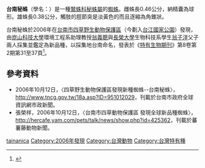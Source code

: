{{Speciesbox
 | taxon = Aphantaulax tainanica
}}

'''台南秘蛛'''（學名：{{lang|la|''Aphantaulax tainanica''}}）是一種[[鷲蛛科|鷲蛛科]][[秘蛛屬|秘蛛屬]]的[[蜘蛛|蜘蛛]]。雌蛛長0.46公分，納精囊為球形。雄蛛長0.38公分，觸肢的脛節突是淡黃色的而且逐縮為角錐狀。

台南秘蛛於2006年在[[台南市|台南市]][[四草野生動物保護區|四草野生動物保護區]]（今劃入[[台江國家公園|台江國家公園]]）發現，由[[崑山科技大學|崑山科技大學]]環境工程系助理教授[[翁義聰|翁義聰]]與[[長榮大學|長榮大學]]生物科技系學生[[翁子洋|翁子洋]]父子兩人採集並鑑定為新品種，以採集地台南命名，發表於《[[特有生物期刊|特有生物期刊]]》第8卷第2期第31至37頁<ref>{{cite journal |title=? |author1=[[翁義聰|翁義聰]] |author2=[[翁子洋|翁子洋]] |journal=《[[特有生物期刊|特有生物期刊]]》|volume=第8卷|issue=第2期|pages=第31至37頁|language=zh-hant}}</ref>。

==參考資料==
{{reflist}}
*2006年10月12日，〈四草野生動物保護區發現新種蜘蛛--台南秘蛛〉，[http://www.tncg.gov.tw/18a.asp?ID=951012029 http://www.tncg.gov.tw/18a.asp?ID=951012029]{{dead link|date=2017年12月 |bot=InternetArchiveBot |fix-attempted=yes }}，刊載於台南市政府全球資訊網市政新聞。
*張榮祥，2006年10月12日，〈台南市四草動物保護區 發現全球新品種蜘蛛〉，[http://hercafe.yam.com/pets/talk/news/show.php?id=425362 http://hercafe.yam.com/pets/talk/news/show.php?id=425362]{{Dead link|date=2019年5月 |bot=InternetArchiveBot |fix-attempted=yes }}，刊載於蕃薯藤動物新聞。
{{蜘蛛小作品}}
[[Category:秘蛛屬|tainanica]]
[[Category:2006年發現|Category:2006年發現]]
[[Category:台灣動物|Category:台灣動物]]
[[Category:台灣特有種|Category:台灣特有種]]
